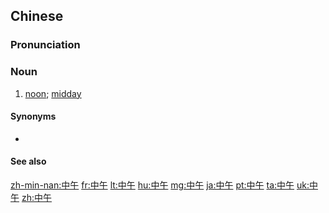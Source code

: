 ==Chinese==
{{zh-forms}}

===Pronunciation===
{{zh-pron
|m=zhōngwǔ,tl=y
|c=zung1 ng5
|mn=qz:tiong-gó͘/tw,xm,zz:tiong-ngó͘
|ma=y
|cat=n
}}

===Noun===
{{zh-noun}}

# [[noon]]; [[midday]]
#: {{zh-x|我 中午 有 個 約會。|I have a date at '''noon'''.}}

====Synonyms====
* {{zh-l|午間}}

====See also====
{{zh-dial}}

{{zh-cat|Beginning}}

[[zh-min-nan:中午]]
[[fr:中午]]
[[lt:中午]]
[[hu:中午]]
[[mg:中午]]
[[ja:中午]]
[[pt:中午]]
[[ta:中午]]
[[uk:中午]]
[[zh:中午]]